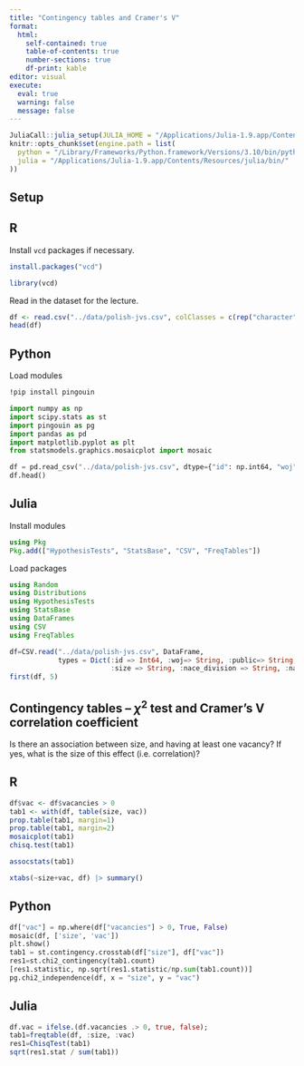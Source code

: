 ```yaml
---
title: "Contingency tables and Cramer's V"
format: 
  html:
    self-contained: true
    table-of-contents: true
    number-sections: true
    df-print: kable
editor: visual
execute: 
  eval: true
  warning: false
  message: false
---
```



```r
JuliaCall::julia_setup(JULIA_HOME = "/Applications/Julia-1.9.app/Contents/Resources/julia/bin/")
knitr::opts_chunk$set(engine.path = list(
  python = "/Library/Frameworks/Python.framework/Versions/3.10/bin/python3.10",
  julia = "/Applications/Julia-1.9.app/Contents/Resources/julia/bin/"
))
```

## Setup

::: panel-tabset
## R

Install `vcd` packages if necessary.

```r
install.packages("vcd")
```

```r
library(vcd)
```

Read in the dataset for the lecture. 

```r
df <- read.csv("../data/polish-jvs.csv", colClasses = c(rep("character", 6), "numeric"))
head(df)
```


## Python

Load modules

```bash
!pip install pingouin 
```

```python
import numpy as np
import scipy.stats as st
import pingouin as pg
import pandas as pd
import matplotlib.pyplot as plt
from statsmodels.graphics.mosaicplot import mosaic
```

```python
df = pd.read_csv("../data/polish-jvs.csv", dtype={"id": np.int64, "woj":str, "public":str,"size": str, "nace_division": str, "nace": str})
df.head()
```

## Julia

Install modules

```julia
using Pkg
Pkg.add(["HypothesisTests", "StatsBase", "CSV", "FreqTables"])
```

Load packages

```julia
using Random
using Distributions
using HypothesisTests
using StatsBase
using DataFrames
using CSV
using FreqTables
```


```julia
df=CSV.read("../data/polish-jvs.csv", DataFrame, 
            types = Dict(:id => Int64, :woj=> String, :public=> String, 
                         :size => String, :nace_division => String, :nace => String));
first(df, 5)
```

:::


## Contingency tables -- $\chi^2$ test and Cramer's V correlation coefficient

Is there an association between size, and having at least one vacancy? If yes, what is the size of this effect (i.e. correlation)?

::: panel-tabset
## R

```r
df$vac <- df$vacancies > 0
tab1 <- with(df, table(size, vac))
prop.table(tab1, margin=1)
prop.table(tab1, margin=2)
mosaicplot(tab1)
chisq.test(tab1)
```
```r
assocstats(tab1)
```
```r
xtabs(~size+vac, df) |> summary()
```

## Python

```python
df["vac"] = np.where(df["vacancies"] > 0, True, False)
mosaic(df, ['size', 'vac'])
plt.show()
tab1 = st.contingency.crosstab(df["size"], df["vac"])
res1=st.chi2_contingency(tab1.count)
[res1.statistic, np.sqrt(res1.statistic/np.sum(tab1.count))]
pg.chi2_independence(df, x = "size", y = "vac")
```
## Julia

```julia
df.vac = ifelse.(df.vacancies .> 0, true, false);
tab1=freqtable(df, :size, :vac)
res1=ChisqTest(tab1)
sqrt(res1.stat / sum(tab1))
```

:::
